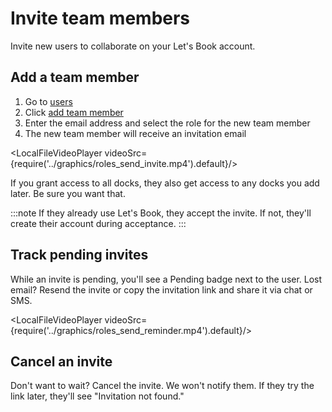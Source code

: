 
# Invite team members

Invite new users to collaborate on your Let's Book account.

## Add a team member

1. Go to [users](https://dashboard.letsbook.app/users)
2. Click [add team member](https://dashboard.letsbook.app/users/add)
3. Enter the email address and select the role for the new team member
4. The new team member will receive an invitation email

<LocalFileVideoPlayer videoSrc={require('../graphics/roles_send_invite.mp4').default}/>

If you grant access to all docks, they also get access to any docks you add later. Be sure you want that.

:::note
If they already use Let's Book, they accept the invite. If not, they'll create their account during acceptance.
:::

## Track pending invites

While an invite is pending, you'll see a Pending badge next to the user. Lost email? Resend the invite or copy the invitation link and share it via chat or SMS.

<LocalFileVideoPlayer videoSrc={require('../graphics/roles_send_reminder.mp4').default}/>

## Cancel an invite

Don't want to wait? Cancel the invite. We won't notify them. If they try the link later, they'll see "Invitation not found."
